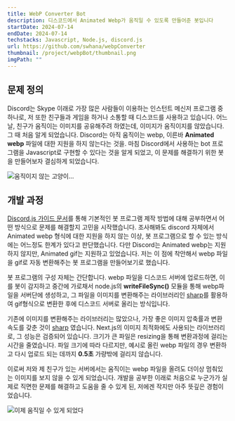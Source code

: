 ```yaml
---
title: WebP Converter Bot
description: 디스코드에서 Animated Webp가 움직일 수 있도록 만들어준 봇입니다
startDate: 2024-07-14
endDate: 2024-07-14
techstacks: Javascript, Node.js, discord.js
url: https://github.com/swhana/webpConverter
thumbnail: /project/webpBot/thumbnail.png
imgPath: ""
---
```


## 문제 정의
Discord는 Skype 이래로 가장 많은 사람들이 이용하는 인스턴트 메신저 프로그램 중 하나로, 저 또한 친구들과 게임을 하거나 소통할 때 디스코드를 사용하고 있습니다.
어느 날, 친구가 움직이는 이미지를 공유해주려 하였는데, 이미지가 움직이지를 않았습니다. 그 때 처음 알게 되었습니다. Discord는 아직 움직이는 webp, 이른바 **Animated webp** 파일에 대한 지원을 하지 않는다는 것을.
마침 Discord에서 사용하는 bot 프로그램을 Javascript로 구현할 수 있다는 것을 알게 되었고, 이 문제를 해결하기 위한 봇을 만들어보자 결심하게 되었습니다.

![움직이지 않는 고양이...](/project/webpBot/imgs/2.webp)

## 개발 과정
[Discord.js 가이드 문서](https://discordjs.guide/)를 통해 기본적인 봇 프로그램 제작 방법에 대해 공부하면서 어떤 방식으로 문제를 해결할지 고민을 시작했습니다.
조사해봐도 discord 자체에서 Animated webp 형식에 대한 지원을 하지 않는 이상, 봇 프로그램으로 할 수 있는 방식에는 어느정도 한계가 있다고 판단했습니다.
다만 Discord는 Animated webp는 지원하지 않지만, Animated gif는 지원하고 있었습니다. 저는 이 점에 착안해서 webp 파일을 gif로 자동 변환해주는 봇 프로그램을 만들어보기로 했습니다.

봇 프로그램의 구성 자체는 간단합니다. webp 파일을 디스코드 서버에 업로드하면, 이를 봇이 감지하고 중간에 가로채서 node.js의 **writeFileSync()** 모듈을 통해 webp파일을 서버단에 생성하고,
그 파일을 이미지를 변환해주는 라이브러리인 [sharp](https://sharp.pixelplumbing.com/)를 활용하여 gif형식으로 변환한 후에 디스코드 서버로 올리는 방식입니다.

기존에 이미지를 변환해주는 라이브러리는 많았으나, 가장 좋은 이미지 압축률과 변환 속도를 갖춘 것이 [sharp](https://sharp.pixelplumbing.com/performance) 였습니다. Next.js의 이미지 최적화에도 사용되는 라이브러리로, 그 성능은 검증되어 있습니다.
크기가 큰 파일은 resizing을 통해 변환과정에 걸리는 시간을 줄였습니다. 파일 크기에 따라 다르지만, 예시로 올린 webp 파일의 경우 변환하고 다시 업로드 되는 데까지 **0.5초** 가량밖에 걸리지 않습니다.

이로써 저와 제 친구가 있는 서버에서는 움직이는 webp 파일을 올려도 더이상 멈춰있는 이미지를 보지 않을 수 있게 되었습니다. 
개발을 공부한 이래로 처음으로 누군가가 실제로 직면한 문제를 해결하고 도움을 줄 수 있게 된, 저에겐 작지만 아주 뜻깊은 경험이었습니다.

![이제 움직일 수 있게 되었다](/project/webpBot/imgs/1.webp)